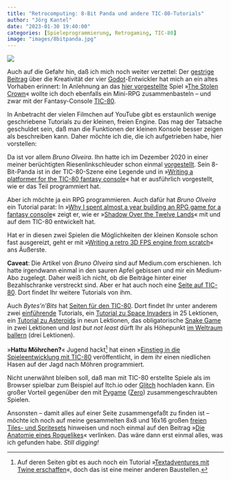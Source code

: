 ```yaml
---
title: "Retrocomputing: 8-Bit Panda und andere TIC-80-Tutorials"
author: "Jörg Kantel"
date: "2023-01-30 19:40:00"
categories: [Spieleprogrammierung, Retrogaming, TIC-80]
image: "images/8bitpanda.jpg"
---
```


[![](images/8bitpanda-b.jpg)](https://miro.medium.com/max/720/1*zwK8FhuXXJOZ6DP-ghqZNA.gif)

Auch auf die Gefahr hin, daß ich mich noch weiter verzettel: Der [gestrige Beitrag](https://kantel.github.io/posts/2023012902_four_devs_one_art_pack/) über die Kreativität der vier [Godot](http://cognitiones.kantel-chaos-team.de/multimedia/spieleprogrammierung/godot.html)-Entwickler hat mich an ein altes Vorhaben erinnert: In Anlehnung an das [hier vorgestellte](https://kantel.github.io/posts/20221222803_stolen_crown/) Spiel »[The Stolen Crown](https://www.youtube.com/watch?v=MkZXaDQfTSo)« wollte ich doch ebenfalls ein Mini-RPG zusammenbasteln -- und zwar mit der Fantasy-Console [TIC-80](http://cognitiones.kantel-chaos-team.de/multimedia/spieleprogrammierung/tic80.html).

In Anbetracht der vielen Filmchen auf YouTube gibt es erstaunlich wenige geschriebene Tutorials zu der kleinen, freien Engine. Das mag der Tatsache geschuldet sein, daß man die Funktionen der kleinen Konsole besser zeigen als beschreiben kann. Daher möchte ich die, die ich aufgetrieben habe, hier vorstellen:

Da ist vor allem *Bruno Olveira*. Ihn hatte ich im Dezember 2020 in einer meiner berüchtigten Riesenlinkschleuder schon einmal [vorgestellt](http://blog.schockwellenreiter.de/2020/12/2020120802.html). Sein 8-Bit-Panda ist in der TIC-80-Szene eine Legende und in »[Writing a platformer for the TIC-80 fantasy console](https://medium.com/@btco_code/writing-a-platformer-for-the-tic-80-virtual-console-6fa737abe476)« hat er ausführlich vorgestellt, wie er das Teil programmiert hat.

Aber ich möchte ja ein RPG programmieren. Auch dafür hat *Bruno Olveira* ein Tutorial parat: In »[Why I spent almost a year building an RPG game for a fantasy console](https://medium.com/@btco_code/why-i-spent-almost-a-year-building-an-rpg-game-for-a-fantasy-console-2bbe2e1d8cb8)« zeigt er, wie er »[Shadow Over the Twelve Lands](https://btco.itch.io/shadow-over-the-twelve-lands)« mit und auf dem TIC-80 entwickelt hat.

Hat er in diesen zwei Spielen die Möglichkeiten der kleinen Konsole schon fast ausgereizt, geht er mit »[Writing a retro 3D FPS engine from scratch](https://medium.com/@btco_code/writing-a-retro-3d-fps-engine-from-scratch-b2a9723e6b06)« ans Äußerste.

**Caveat**: Die Artikel von *Bruno Olveira* sind auf Medium.com erschienen. Ich hatte irgendwann einmal in den sauren Apfel gebissen und mir ein Medium-Abo zugelegt. Daher weiß ich nicht, ob die Beiträge hinter einer Bezahlschranke verstreckt sind. Aber er hat auch noch eine [Seite auf TIC-80](https://tic80.com/dev?id=6054). Dort findet Ihr weitere Tutorials von ihm.

Auch *Bytes'n'Bits* hat [Seiten für den TIC-80](https://bytesnbits.co.uk/learn-to-code/). Dort findet Ihr unter anderem zwei [einführende](https://bytesnbits.co.uk/getting-ready-to-learn-to-code/) Tutorials, ein [Tutorial zu Space Invaders](https://bytesnbits.co.uk/space-invaders-coding-course-introduction/) in 25 Lektionen, ein [Tutorial zu Asteroids](https://bytesnbits.co.uk/asteroids/) in neun Lektionen, das obligatorische [Snake Game](https://bytesnbits.co.uk/snake/) in zwei Lektionen und *last but not least* dürft Ihr als Höhepunkt [im Weltraum ballern](https://bytesnbits.co.uk/space-commander/) (drei Lektionen).

»**Hattu Möhrchen?**« Jugend hackt[^1] hat einen »[Einstieg in die Spieleentwicklung mit TIC-80](https://jugendhackt.org/oer/projekte/spieleentwicklung-tic-80/) veröffentlicht, in dem ihr einen niedlichen Hasen auf der Jagd nach Möhren programmiert.

[^1]: Auf deren Seiten gibt es auch noch ein Tutorial »[Textadventures mit Twine erschaffen](https://jugendhackt.org/oer/projekte/textadventures-mit-twine-erschaffen/)«, doch das ist eine meiner anderen Baustellen.

Nicht unerwähnt bleiben soll, daß man mit TIC-80 erstellte Spiele als im Browser spielbar zum Beispiel auf Itch.io oder [Glitch](http://cognitiones.kantel-chaos-team.de/webworking/staticsites/glitch.html) hochladen kann. Ein großer Vorteil gegenüber den mit [Pygame](http://cognitiones.kantel-chaos-team.de/multimedia/spieleprogrammierung/pygame.html) ([Zero](http://cognitiones.kantel-chaos-team.de/multimedia/spieleprogrammierung/pygamezero.html)) zusammengeschraubten Spielen.

Ansonsten -- damit alles auf einer Seite zusammengefaßt zu finden ist -- möchte ich noch auf meine gesammelten 8x8 und 16x16 großen [freien Tiles- und Spritesets](https://kantel.github.io/posts/2023011401_freie_tiles_und_sprites/) hinweisen und noch einmal auf den Beitrag »[Die Anatomie eines Roguelikes](https://kantel.github.io/posts/2022121402_anatomie_roguelike/)« verlinken. Das wäre dann erst einmal alles, was ich gefunden habe. *Still digging!*
